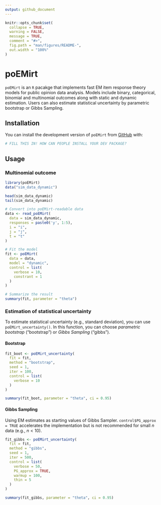 ```yaml
---
output: github_document
---
```


<!-- README.md is generated from README.Rmd. Please edit that file -->

```r
knitr::opts_chunk$set(
  collapse = TRUE,
  warning = FALSE,
  message = TRUE,
  comment = "#>",
  fig.path = "man/figures/README-",
  out.width = "100%"
)
```

# poEMirt

<!-- badges: start -->
<!-- badges: end -->

`poEMirt` is an `R` pacakge that implements fast EM item response theory models for public opinion data analysis.
Models include binary, categorical, binomial and multinomial outcomes along with static and dynamic estimation.
Users can also estimate statistical uncertainty by parametric bootstrap or Gibbs Sampling.

## Installation

You can install the development version of `poEMirt` from [GitHub](https://github.com) with: 

``` r
# FILL THIS IN! HOW CAN PEOPLE INSTALL YOUR DEV PACKAGE?
```

## Usage

### Multinomial outcome

```r
library(poEMirt)
data("sim_data_dynamic")

head(sim_data_dynamic)
tail(sim_data_dynamic)

# Convert into poEMirt-readable data
data <- read_poEMirt(
  data = sim_data_dynamic,
  responses = paste0('y', 1:5),
  i = "i",
  j = "j",
  t = "t"
)

# Fit the model
fit <- poEMirt(
  data = data,
  model = "dynamic",
  control = list(
    verbose = 10,
    constrant = 1
  )
)

# Summarize the result
summary(fit, parameter = "theta")
```

### Estimation of statistical uncertainty

To estimate statistical uncertainty (e.g., standard deviation), you can use `poEMirt_uncertainty()`. In this function, you can choose *parametric bootstrap* ("bootstrap") or *Gibbs Sampling* ("gibbs").

#### Bootstrap

```r
fit_boot <- poEMirt_uncertainty(
  fit = fit,
  method = "bootstrap",
  seed = 1,
  iter = 100,
  control = list(
    verbose = 10
  )
)

summary(fit_boot, parameter = "theta", ci = 0.95)
```

#### Gibbs Sampling

Using EM estimates as starting values of Gibbs Sampler. `control$PG_approx = TRUE` accelerates the implementation but is not recommended for small $n$ data (e.g., $n < 10$).

```r
fit_gibbs <- poEMirt_uncertainty(
  fit = fit,
  method = "gibbs",
  seed = 1,
  iter = 500,
  control = list(
    verbose = 50,
    PG_approx = TRUE, 
    warmup = 100,
    thin = 5
  )
)

summary(fit_gibbs, parameter = "theta", ci = 0.95)
```

